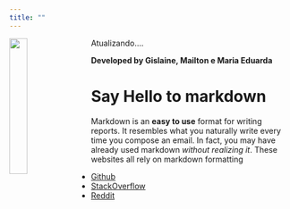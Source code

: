 ```yaml
---
title: ""
---
```



<img class = "svg logo" src="logo.PNG" style="width:25%; border:0px solid; margin-right: 20px" align="left">

Atualizando.... 

**Developed by Gislaine, Mailton e Maria Eduarda**


# Say Hello to markdown

Markdown is an **easy to use** format for writing reports. It resembles what you naturally write every time you compose an email. In fact, you may have already used markdown *without realizing it*. These websites all rely on markdown formatting

* [Github](www.github.com)
* [StackOverflow](www.stackoverflow.com)
* [Reddit](www.reddit.com)